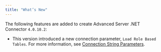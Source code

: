 ```yaml
---
title: "What’s New"
---
```


<div id="whats_new" class="registered_link"></div>

The following features are added to create Advanced Server .NET Connector `4.0.10.2`:

-   This version introduced a new connection parameter, `Load Role Based Tables`. For more information, see [Connection String Parameters](07_opening_a_database_connection/#connection-string-parameters).

